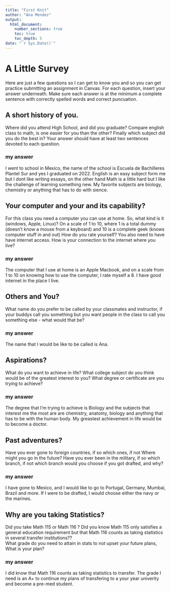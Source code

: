 ```yaml
---
title: "First Knit"
author: "Ana Mendez"
output: 
  html_document:
    number_sections: true
    toc: true
    toc_depth: 5
date: "`r Sys.Date()`"   
---
```


# A Little Survey

Here are just a few questions so I can get to know you and so you can get practice submitting an assignment in Canvas.  For each question, insert your answer underneath. Make sure each answer is at the minimum a complete sentence with correctly spelled words and correct puncuation. 

## A short history of you.  
Where did you attend High School, and did you graduate? Compare english class to math, is one easier for you than the other? Finally which subject did you do the best in? Your answer should have at least two sentences devoted to each question.  
  
### my answer     
  
I went to school in Mexico, the name of the school is Escuela de Bachilleres Plantel Sur and yes I graduated on 2022. English is an easy subject form me but I dont like writing essays, on the other hand Math is a little hard but I like the challenge of learning something new. My favorite subjects are biology, chemistry or anything that has to do with sience.
     
## Your computer and your and its capability?  
 For this class  you need a computer you can use at home.  So, what kind is it (windows, Apple, Linux)?  On a scale of 1 to 10, where 1 is a total dummy (doesn't know a mouse from a keyboard) and 10 is a complete geek (knows computer stuff in and out) How do you rate yourself?  You also need to have have internet access. How is your connection to the internet where you live?

### my answer   
  The computer that I use at home is an Apple Macbook, and on a scale from 1 to 10 on knowing how to use the computer, I rate myself a 8. I have good internet in the place I live.
   

## Others and You?   
What name do you prefer to be called by your classmates and instructor, if your buddys call you something but you want people in the class to call you something else - what would that be? 

### my answer     
  The name that I would be like to be called is Ana.
  
## Aspirations?   
What do you want to achieve in life?  What college subject do you think would be of the greatest interest to you? What degree or certificate are you trying to achieve?

### my answer     
  
   The degree that I'm trying to achieve is Biology and the subjects that interest me the most are are chemistry, anatomy, biology and anything that has to be with the human body. My greastest achievement in life would be to become a doctor.

## Past adventures?  
Have you ever gone to foreign countries, if so which ones, if not Where might you go in the future?  Have you ever been in the military, if so which branch, if not which branch would you choose if you got drafted, and why?

### my answer     
  I have gone to Mexico, and I would like to go to Portugal, Germany, Mumbai, Brazil and more. If I were to be drafted, I would choose either the navy or the marines.
   
## Why are you taking Statistics?  
Did you take Math 115 or Math 116 ?  Did you know Math 115 only satisfies a general education requirement but that Math 116 counts as taking statistics in several transfer institutions??  
What grade do you need to attain in stats to not upset your future plans, What is your plan?  
 

### my answer     
  I did know that Math 116 counts as taking statistics to transfer. The grade I need is an A+ to continue my plans of transfering to a your year univerity and become a pre-med student.
   
 






  




